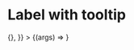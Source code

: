 
<Meta
  title="Mapping App/Basic/Label"
  component={LabeledInputComponent}
  decorators={[withChakra]}
/>

# Label with tooltip

<Canvas>
  <Story
    name="Input with tooltip"
    args={{
      label: "Label",
      tooltipText: "Tooltip",
      tooltipAriaLabel: "Label",
      initialValue: "",
      placeholder: "Placeholder",
      onChange: () => {},
    }}
  >
    {(args) => <LabeledInputComponent {...args} />
    }
  </Story>
</Canvas>

<ArgsTable story="Input with tooltip" />